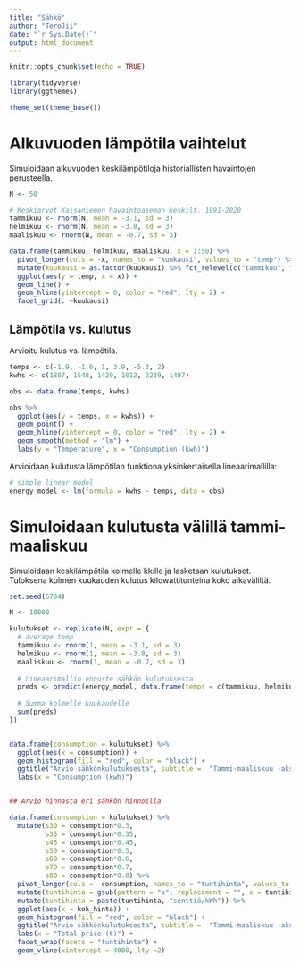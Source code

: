 ```yaml
---
title: "Sähkö"
author: "TeroJii"
date: "`r Sys.Date()`"
output: html_document
---
```


```r
knitr::opts_chunk$set(echo = TRUE)

library(tidyverse)
library(ggthemes)

theme_set(theme_base())
```


# Alkuvuoden lämpötila vaihtelut

Simuloidaan alkuvuoden keskilämpötiloja historiallisten havaintojen perusteella.

```r

N <- 50

# Keskiarvot Kaisaniemen havaintoaseman keskilt. 1991-2020
tammikuu <- rnorm(N, mean = -3.1, sd = 3)
helmikuu <- rnorm(N, mean = -3.8, sd = 3)
maaliskuu <- rnorm(N, mean = -0.7, sd = 3)

data.frame(tammikuu, helmikuu, maaliskuu, x = 1:50) %>%
  pivot_longer(cols = -x, names_to = "kuukausi", values_to = "temp") %>% 
  mutate(kuukausi = as.factor(kuukausi) %>% fct_relevel(c("tammikuu", "helmikuu", "maaliskuu"))) %>% 
  ggplot(aes(y = temp, x = x)) +
  geom_line() +
  geom_hline(yintercept = 0, color = "red", lty = 2) +
  facet_grid(. ~kuukausi)
```


## Lämpötila vs. kulutus

Arvioitu kulutus vs. lämpötila.

```r

temps <- c(-1.9, -1.6, 1, 3.9, -5.3, 2)
kwhs <- c(1807, 1548, 1429, 1012, 2239, 1407)

obs <- data.frame(temps, kwhs) 

obs %>% 
  ggplot(aes(y = temps, x = kwhs)) +
  geom_point() + 
  geom_hline(yintercept = 0, color = "red", lty = 2) +
  geom_smooth(method = "lm") +
  labs(y = "Temperature", x = "Consumption (kwh)")
```

Arvioidaan kulutusta lämpötilan funktiona yksinkertaisella lineaarimallilla:

```r
# simple linear model
energy_model <- lm(formula = kwhs ~ temps, data = obs)

```


# Simuloidaan kulutusta välillä tammi-maaliskuu

Simuloidaan keskilämpötila kolmelle kk:lle ja lasketaan kulutukset. Tuloksena kolmen kuukauden kulutus kilowattitunteina koko aikaväliltä.

```r

set.seed(6784)

N <- 10000

kulutukset <- replicate(N, expr = {
  # average temp
  tammikuu <- rnorm(1, mean = -3.1, sd = 3)
  helmikuu <- rnorm(1, mean = -3.8, sd = 3)
  maaliskuu <- rnorm(1, mean = -0.7, sd = 3)
  
  # Lineaarimallin ennuste sähkön kulutuksesta
  preds <- predict(energy_model, data.frame(temps = c(tammikuu, helmikuu, maaliskuu)))
  
  # Summa kolmelle kuukaudelle
  sum(preds)
})


data.frame(consumption = kulutukset) %>% 
  ggplot(aes(x = consumption)) +
  geom_histogram(fill = "red", color = "black") +
  ggtitle("Arvio sähkönkulutuksesta", subtitle =  "Tammi-maaliskuu -akselilla") +
  labs(x = "Consumption (kwh)")


## Arvio hinnasta eri sähkön hinnoilla

data.frame(consumption = kulutukset) %>% 
  mutate(s30 = consumption*0.3,
         s35 = consumption*0.35,
         s45 = consumption*0.45,
         s50 = consumption*0.5,
         s60 = consumption*0.6,
         s70 = consumption*0.7,
         s80 = consumption*0.8) %>% 
  pivot_longer(cols = -consumption, names_to = "tuntihinta", values_to = "kok_hinta") %>% 
  mutate(tuntihinta = gsub(pattern = "s", replacement = "", x = tuntihinta)) %>% 
  mutate(tuntihinta = paste(tuntihinta, "senttiä/kWh")) %>% 
  ggplot(aes(x = kok_hinta)) +
  geom_histogram(fill = "red", color = "black") +
  ggtitle("Arvio sähkönkulutuksesta", subtitle =  "Tammi-maaliskuu -akselilla") +
  labs(x = "Total price (€)") +
  facet_wrap(facets = "tuntihinta") +
  geom_vline(xintercept = 4000, lty =2)
```


